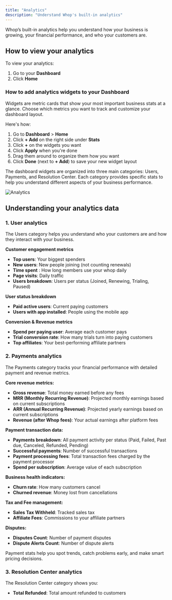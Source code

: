 ```yaml
---
title: "Analytics"
description: "Understand Whop's built-in analytics"
---
```


Whop’s built-in analytics help you understand how your business is growing, your financial performance, and who your customers are.

## How to view your analytics

To view your analytics:

1. Go to your **Dashboard**
2. Click **Home**

### How to add analytics widgets to your Dashboard

Widgets are metric cards that show your most important business stats at a glance. Choose which metrics you want to track and customize your dashboard layout.

Here's how:

1. Go to **Dashboard** \> **Home**
2. Click **\+ Add** on the right side under **Stats**
3. Click **\+** on the widgets you want
4. Click **Apply** when you're done
5. Drag them around to organize them how you want
6. Click **Done** (next to **\+ Add**) to save your new widget layout

<Tip>
  The dashboard widgets are organized into three main categories: Users, Payments, and Resolution Center. Each category provides specific stats to help you understand different aspects of your business performance.
</Tip>

![Analytics](/apps/docs/how-to-videos/analytics720p30fps.gif)

## Understanding your analytics data

### 1. User analytics

The Users category helps you understand who your customers are and how they interact with your business.

**Customer engagement metrics**

- **Top users**: Your biggest spenders
- **New users**: New people joining (not counting renewals)
- **Time spent** : How long members use your whop daily
- **Page visits**: Daily traffic
- **Users breakdown**: Users per status (Joined, Renewing, Trialing, Paused)

**User status breakdown**

- **Paid active users**: Current paying customers
- **Users with app installed**: People using the mobile app

**Conversion & Revenue metrics**

- **Spend per paying user**: Average each customer pays
- **Trial conversion rate**: How many trials turn into paying customers
- **Top affiliates**: Your best-performing affiliate partners

### 2. Payments analytics

The Payments category tracks your financial performance with detailed payment and revenue metrics.

**Core revenue metrics:**

- **Gross revenue**: Total money earned before any fees
- **MRR (Monthly Recurring Revenue)**: Projected monthly earnings based on current subscriptions
- **ARR (Annual Recurring Revenue)**: Projected yearly earnings based on current subscriptions
- **Revenue (after Whop fees)**: Your actual earnings after platform fees

**Payment transaction data:**

- **Payments breakdown**: All payment activity per status (Paid, Failed, Past due, Canceled, Refunded, Pending)
- **Successful payments**: Number of successful transactions
- **Payment processing fees**: Total transaction fees charged by the payment processor
- **Spend per subscription**: Average value of each subscription

**Business health indicators:**

- **Churn rate**: How many customers cancel
- **Churned revenue**: Money lost from cancellations

**Tax and Fee management:**

- **Sales Tax Withheld**: Tracked sales tax
- **Affiliate Fees**: Commissions to your affiliate partners

**Disputes:**

- **Disputes Count**: Number of payment disputes
- **Dispute Alerts Count**: Number of dispute alerts

<Tip>
  Payment stats help you spot trends, catch problems early, and make smart pricing decisions.
</Tip>

### 3. Resolution Center analytics

The Resolution Center category shows you:

- **Total Refunded**: Total amount refunded to customers